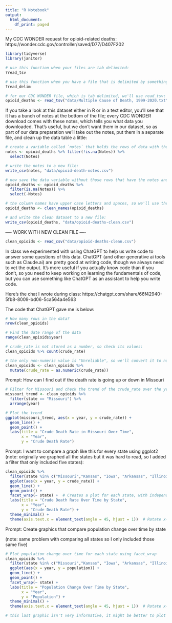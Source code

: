 ```yaml
---
title: "R Notebook"
output:
  html_document:
    df_print: paged
---
```


My CDC WONDER request for opioid-related deaths: 
https://wonder.cdc.gov/controller/saved/D77/D407F202

```r
library(tidyverse)
library(janitor)
```

```r
# use this function when your files are tab delimited:
?read_tsv

# use this function when you have a file that is delimited by something other than a tab or a comma; you can specify the delimiter with the `delim =` argument:
?read_delim

# for our CDC WONDER file, which is tab delimited, we'll use read_tsv:
opioid_deaths <- read_tsv("data/Multiple Cause of Death, 1999-2020.txt")
```

If you take a look at this dataset either in R or in a text editor, you'll see that it has a bunch of notes at the bottom of the file; every CDC WONDER download comes with these notes, which tells you what data you downloaded. That's useful, but we don't want them in our dataset, so as part of our data preparation we'll take out the notes, put them in a separate file, and clean up the data table a little:

```r
# create a variable called `notes` that holds the rows of data with the notes in them, where the `Notes` column is not null (remember the ! means not):
notes <- opioid_deaths %>% filter(!is.na(Notes)) %>% 
  select(Notes)

# write the notes to a new file:
write_csv(notes, "data/opioid-death-notes.csv")
```

```r
# now save the data variable without those rows that have the notes and without the extra `Notes` column:
opioid_deaths <- opioid_deaths %>% 
  filter(is.na(Notes)) %>% 
  select(-Notes)

# the column names have upper case letters and spaces, so we'll use the function clean_names() from the `janitor` package to standardize the column names:
opioid_deaths <- clean_names(opioid_deaths)

# and write the clean dataset to a new file:
write_csv(opioid_deaths, "data/opioid-deaths-clean.csv")
```

---- WORK WITH NEW CLEAN FILE ----

```r
clean_opioids <- read_csv("data/opioid-deaths-clean.csv")
```

In class we experimented with using ChatGPT to help us write code to answer some questions of this data. ChatGPT (and other generative ai tools such as Claude.ai) are pretty good at writing code, though we always need to vet the output. It's more useful if you actually know code than if you don't, so you need to keep working on learning the fundamentals of code, but you can use something like ChatGPT as an assistant to help you write code. 

Here's the chat I wrote during class: https://chatgpt.com/share/66f42940-5fb8-8009-bd06-5ca564a4e563

The code that ChatGPT gave me is below:

```r
# How many rows in the data?
nrow(clean_opioids)
```


```r
# Find the date range of the data
range(clean_opioids$year)
```
```r
# crude_rate is not stored as a number, so check its values:
clean_opioids %>% count(crude_rate)

# the only non-numeric value is "Unreliable", so we'll convert it to numeric (and those "Unreliable" values will become NA):
clean_opioids <- clean_opioids %>%
  mutate(crude_rate = as.numeric(crude_rate))
```

Prompt: How can I find out if the death rate is going up or down in Missouri
```r
# Filter for Missouri and check the trend of the crude_rate over the years
missouri_trend <- clean_opioids %>%
  filter(state == "Missouri") %>%
  arrange(year)

# Plot the trend
ggplot(missouri_trend, aes(x = year, y = crude_rate)) +
  geom_line() +
  geom_point() +
  labs(title = "Crude Death Rate in Missouri Over Time", 
       x = "Year", 
       y = "Crude Death Rate")
```

Prompt: I want to compare a graph like this for every state using ggplot2
(note: originally we graphed all the states but it was hard to read, so I added a filter that only included five states):
```r
clean_opioids %>% 
  filter(state %in% c("Missouri","Kansas", "Iowa", "Arkansas", "Illinois")) %>% 
  ggplot(aes(x = year, y = crude_rate)) +
  geom_line() +
  geom_point() +
  facet_wrap(~ state) +  # Creates a plot for each state, with independent y-axes
  labs(title = "Crude Death Rate Over Time by State", 
       x = "Year", 
       y = "Crude Death Rate") +
  theme_minimal() +
  theme(axis.text.x = element_text(angle = 45, hjust = 1))  # Rotate x-axis labels for readability
```

Prompt: Create graphics that compare population change over time by state

(note: same problem with comparing all states so I only included those same five)
```r
# Plot population change over time for each state using facet_wrap
clean_opioids %>% 
  filter(state %in% c("Missouri","Kansas", "Iowa", "Arkansas", "Illinois")) %>% 
  ggplot(aes(x = year, y = population)) +
  geom_line() +
  geom_point() +
  facet_wrap(~ state) +
  labs(title = "Population Change Over Time by State", 
       x = "Year", 
       y = "Population") +
  theme_minimal() +
  theme(axis.text.x = element_text(angle = 45, hjust = 1))  # Rotate x-axis labels

# this last graphic isn't very informative, it might be better to plot population percent change over time, or some other comparable metric, but we would have to do the calculations first (or try to have ChatGPT do the calculations).
```








